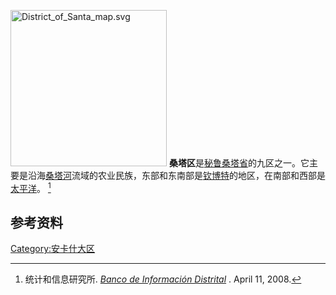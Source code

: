 [[File:District_of_Santa_map.svg|250px]]
'''桑塔区'''是[[秘鲁|秘鲁]][[桑塔省|桑塔省]]的九区之一。它主要是沿海[[桑塔河|桑塔河]]流域的农业民族，东部和东南部是[[钦博特|钦博特]]的地区，在南部和西部是[[太平洋|太平洋]]。
<ref>{{es icon}} 统计和信息研究所. ''[http://desa.inei.gob.pe/mapas/bid/ Banco de Información Distrital] {{Wayback|url=http://desa.inei.gob.pe/mapas/bid/ |date=20080423164200 }}''. April 11, 2008.</ref>

==参考资料==
{{Reflist}}

[[Category:安卡什大区|Category:安卡什大区]]